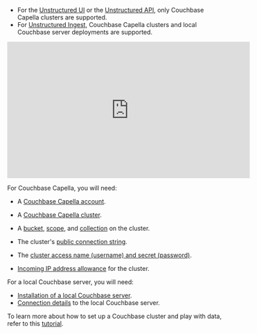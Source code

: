 - For the [Unstructured UI](/ui/overview) or the [Unstructured API](/api-reference/overview), only Couchbase Capella clusters are supported.
- For [Unstructured Ingest](/ingestion/overview), Couchbase Capella clusters and local Couchbase server deployments are supported.

<iframe
width="560"
height="315"
src="https://www.youtube.com/embed/9-RIBmIdi70"
title="YouTube video player"
frameborder="0"
allow="accelerometer; autoplay; clipboard-write; encrypted-media; gyroscope; picture-in-picture"
allowfullscreen
></iframe>


For Couchbase Capella, you will need:

- A [Couchbase Capella account](https://docs.couchbase.com/cloud/get-started/create-account.html#sign-up-free-tier).
- A [Couchbase Capella cluster](https://docs.couchbase.com/cloud/get-started/create-account.html#getting-started).
- A [bucket](https://docs.couchbase.com/cloud/clusters/data-service/manage-buckets.html#add-bucket), 
  [scope](https://docs.couchbase.com/cloud/clusters/data-service/scopes-collections.html#create-scope), 
  and [collection](https://docs.couchbase.com/cloud/clusters/data-service/scopes-collections.html#create-collection) 
  on the cluster.  
- The cluster's [public connection string](https://docs.couchbase.com/cloud/get-started/connect.html#connect-from-sdk-cbsh-cli-or-ide).
- The [cluster access name (username) and secret (password)](https://docs.couchbase.com/cloud/clusters/manage-database-users.html#create-database-credentials).
- [Incoming IP address allowance](https://docs.couchbase.com/cloud/clusters/allow-ip-address.html) for the cluster.

  <AllowIPAddressRanges />

For a local Couchbase server, you will need:

- [Installation of a local Couchbase server](https://docs.couchbase.com/server/current/getting-started/start-here.html).
- [Connection details](https://docs.couchbase.com/server/current/guides/connect.html) to the local Couchbase server.

To learn more about how to set up a Couchbase cluster and play with data, refer to this [tutorial](https://developer.couchbase.com/tutorial-quickstart-flask-python).
